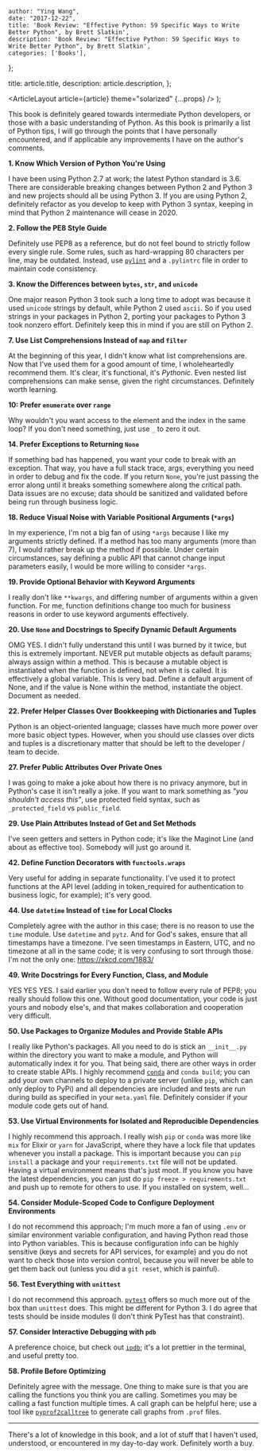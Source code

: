 
    author: "Ying Wang",
    date: "2017-12-22",
    title: 'Book Review: "Effective Python: 59 Specific Ways to Write Better Python", by Brett Slatkin',
    description: 'Book Review: "Effective Python: 59 Specific Ways to Write Better Python", by Brett Slatkin',
    categories: ['Books'],
};

  title: article.title,
  description: article.description,
};

  <ArticleLayout article={article} theme="solarized" {...props} />
);

This book is definitely geared towards intermediate Python developers, or those with a basic understanding of Python. As this book is primarily a list of Python tips, I will go through the points that I have personally encountered, and if applicable any improvements I have on the author's comments.

**1. Know Which Version of Python You're Using**

I have been using Python 2.7 at work; the latest Python standard is 3.6. There are considerable breaking changes between Python 2 and Python 3 and new projects should all be using Python 3. If you are using Python 2, definitely refactor as you develop to keep with Python 3 syntax, keeping in mind that Python 2 maintenance will cease in 2020.

**2. Follow the PE8 Style Guide**

Definitely use PEP8 as a reference, but do not feel bound to strictly follow every single rule. Some rules, such as hard-wrapping 80 characters per line, may be outdated. Instead, use [`pylint`](https://www.pylint.org/) and a `.pylintrc` file in order to maintain code consistency.

**3. Know the Differences between `bytes`, `str`, and `unicode`**

One major reason Python 3 took such a long time to adopt was because it used `unicode` strings by default, while Python 2 used `ascii`. So if you used strings in your packages in Python 2, porting your packages to Python 3 took nonzero effort. Definitely keep this in mind if you are still on Python 2.

**7. Use List Comprehensions Instead of `map` and `filter`**

At the beginning of this year, I didn't know what list comprehensions are. Now that I've used them for a good amount of time, I wholeheartedly recommend them. It's clear, it's functional, it's _Pythonic_. Even nested list comprehensions can make sense, given the right circumstances. Definitely worth learning.

**10: Prefer `enumerate` over `range`**

Why wouldn't you want access to the element and the index in the same loop? If you don't need something, just use `_` to zero it out.

**14. Prefer Exceptions to Returning `None`**

If something bad has happened, you want your code to break with an exception. That way, you have a full stack trace, args, everything you need in order to debug and fix the code. If you return `None`, you're just passing the error along until it breaks something somewhere along the critical path. Data issues are no excuse; data should be sanitized and validated before being run through business logic.

**18. Reduce Visual Noise with Variable Positional Arguments (`*args`)**

In my experience, I'm not a big fan of using `*args` because I like my arguments strictly defined. If a method has too many arguments (more than 7), I would rather break up the method if possible. Under certain circumstances, say defining a public API that cannot change input parameters easily, I would be more willing to consider `*args`.

**19. Provide Optional Behavior with Keyword Arguments**

I really don't like `**kwargs`, and differing number of arguments within a given function. For me, function definitions change too much for business reasons in order to use keyword arguments effectively.

**20. Use `None` and Docstrings to Specify Dynamic Default Arguments**

OMG YES. I didn't fully understand this until I was burned by it twice, but this is extremely important. NEVER put mutable objects as default params; always assign within a method. This is because a mutable object is instantiated when the function is defined, not when it is called. It is effectively a global variable. This is very bad. Define a default argument of None, and if the value is None within the method, instantiate the object. Document as needed.

**22. Prefer Helper Classes Over Bookkeeping with Dictionaries and Tuples**

Python is an object-oriented language; classes have much more power over more basic object types. However, when you should use classes over dicts and tuples is a discretionary matter that should be left to the developer / team to decide.

**27. Prefer Public Attributes Over Private Ones**

I was going to make a joke about how there is no privacy anymore, but in Python's case it isn't really a joke. If you want to mark something as _"you shouldn't access this"_, use protected field syntax, such as `_protected_field` vs `public_field`.

**29. Use Plain Attributes Instead of Get and Set Methods**

I've seen getters and setters in Python code; it's like the Maginot Line (and about as effective too). Somebody will just go around it.

**42. Define Function Decorators with `functools.wraps`**

Very useful for adding in separate functionality. I've used it to protect functions at the API level (adding in token_required for authentication to business logic, for example); it's very good.

**44. Use `datetime` Instead of `time` for Local Clocks**

Completely agree with the author in this case; there is no reason to use the `time` module. Use `datetime` and `pytz`. And for God's sakes, ensure that all timestamps have a timezone. I've seen timestamps in Eastern, UTC, and no timezone at all in the same code; it is very confusing to sort through those. I'm not the only one: https://xkcd.com/1883/

**49. Write Docstrings for Every Function, Class, and Module**

YES YES YES. I said earlier you don't need to follow every rule of PEP8; you really should follow this one. Without good documentation, your code is just yours and nobody else's, and that makes collaboration and cooperation very difficult.

**50. Use Packages to Organize Modules and Provide Stable APIs**

I really like Python's packages. All you need to do is stick an `__init__.py` within the directory you want to make a module, and Python will automatically index it for you. That being said, there are other ways in order to create stable APIs. I highly recommend [`conda`](https://conda.io/docs/) and `conda build`; you can add your own channels to deploy to a private server (unlike `pip`, which can only deploy to PyPi) and all dependencies are included and tests are run during build as specified in your `meta.yaml` file. Definitely consider if your module code gets out of hand.

**53. Use Virtual Environments for Isolated and Reproducible Dependencies**

I highly recommend this approach. I really wish `pip` or `conda` was more like `mix` for Elixir or `yarn` for JavaScript, where they have a lock file that updates whenever you install a package. This is important because you can `pip install` a package and your `requirements.txt` file will not be updated. Having a virtual environment means that's just moot. If you know you have the latest dependencies, you can just do `pip freeze > requirements.txt` and push up to remote for others to use. If you installed on system, well...

**54. Consider Module-Scoped Code to Configure Deployment Environments**

I do not recommend this approach; I'm much more a fan of using `.env` or similar environment variable configuration, and having Python read those into Python variables. This is because configuration info can be highly sensitive (keys and secrets for API services, for example) and you do not want to check those into version control, because you will never be able to get them back out (unless you did a `git reset`, which is painful).

**56. Test Everything with `unittest`**

I do not recommend this approach. [`pytest`](https://docs.pytest.org/en/latest/) offers so much more out of the box than `unittest` does. This might be different for Python 3. I do agree that tests should be inside modules (I don't think PyTest has that constraint).

**57. Consider Interactive Debugging with `pdb`**

A preference choice, but check out [`ipdb`](https://github.com/gotcha/ipdb); it's a lot prettier in the terminal, and useful pretty too.

**58. Profile Before Optimizing**

Definitely agree with the message. One thing to make sure is that you are calling the functions you think you are calling. Sometimes you may be calling a fast function multiple times. A call graph can be helpful here; use a tool like [`pyprof2calltree`](https://pypi.python.org/pypi/pyprof2calltree/) to generate call graphs from `.prof` files.

---

There's a lot of knowledge in this book, and a lot of stuff that I haven't used, understood, or encountered in my day-to-day work. Definitely worth a buy.
